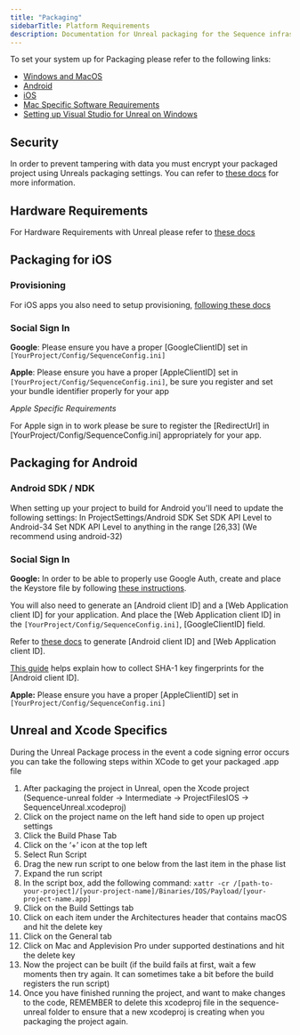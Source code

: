 ---
title: "Packaging"
sidebarTitle: Platform Requirements
description: Documentation for Unreal packaging for the Sequence infrastructure stack for web3 gaming.
---

To set your system up for Packaging please refer to the following links:

- [Windows and MacOS](https://dev.epicgames.com/documentation/en-us/unreal-engine/packaging-unreal-engine-projects?application_version=5.3)
- [Android](https://dev.epicgames.com/documentation/en-us/unreal-engine/packaging-android-projects-in-unreal-engine?application_version=5.3)
- [iOS](https://dev.epicgames.com/documentation/en-us/unreal-engine/packaging-ios-projects-in-unreal-engine?application_version=5.3)
- [Mac Specific Software Requirements](https://dev.epicgames.com/documentation/en-us/unreal-engine/hardware-and-software-specifications-for-unreal-engine)
- [Setting up Visual Studio for Unreal on Windows](https://dev.epicgames.com/documentation/en-us/unreal-engine/setting-up-visual-studio-development-environment-for-cplusplus-projects-in-unreal-engine)

## Security

In order to prevent tampering with data you must encrypt your packaged project using Unreals packaging settings. You can refer to [these docs](https://dev.epicgames.com/documentation/en-us/unreal-engine/packaging-unreal-engine-projects?application_version=5.3) for more information.

## Hardware Requirements

For Hardware Requirements with Unreal please refer to [these docs](https://dev.epicgames.com/documentation/en-us/unreal-engine/hardware-and-software-specifications-for-unreal-engine?application_version=5.3)

## Packaging for iOS

### Provisioning

For iOS apps you also need to setup provisioning, [following these docs](https://dev.epicgames.com/documentation/en-us/unreal-engine/setting-up-ios-tvos-and-ipados-provisioning-profiles-and-signing-certificates-for-unreal-engine-projects?application_version=5.3)

### Social Sign In

**Google**: Please ensure you have a proper [GoogleClientID] set in `[YourProject/Config/SequenceConfig.ini]`

**Apple**: Please ensure you have a proper [AppleClientID] set in `[YourProject/Config/SequenceConfig.ini]`, be sure you register and set your bundle identifier properly for your app

*Apple Specific Requirements*

For Apple sign in to work please be sure to register the [RedirectUrl] in [YourProject/Config/SequenceConfig.ini] appropriately for your app.

## Packaging for Android

### Android SDK / NDK

When setting up your project to build for Android you'll need to update the following settings:
In ProjectSettings/Android SDK
Set SDK API Level to Android-34
Set NDK API Level to anything in the range [26,33] (We recommend using android-32)

### Social Sign In

**Google:** In order to be able to properly use Google Auth, create and place the Keystore file by following [these instructions](https://dev.epicgames.com/documentation/en-us/unreal-engine/signing-android-projects-for-release-on-the-google-play-store-with-unreal-engine?application_version=5.1).

You will also need to generate an [Android client ID] and a [Web Application client ID] for your application. And place the [Web Application client ID] in the `[YourProject/Config/SequenceConfig.ini]`, [GoogleClientID] field.

Refer to [these docs](https://developers.google.com/identity/one-tap/android/get-started#api-console) to generate [Android client ID] and [Web Application client ID].

[This guide](https://https://developers.google.com/android/guides/client-auth?hl=es-419) helps explain how to collect SHA-1 key fingerprints for the [Android client ID].

**Apple:** Please ensure you have a proper [AppleClientID] set in `[YourProject/Config/SequenceConfig.ini]`

## Unreal and Xcode Specifics
During the Unreal Package process in the event a code signing error occurs you can take the following steps within XCode to get your packaged .app file

1) After packaging the project in Unreal, open the Xcode project (Sequence-unreal folder -> Intermediate -> ProjectFilesIOS -> SequenceUnreal.xcodeproj)
2) Click on the project name on the left hand side to open up project settings
3) Click the Build Phase Tab
4) Click on the ‘+’ icon at the top left
5) Select Run Script
6) Drag the new run script to one below from the last item in the phase list
7) Expand the run script
8) In the script box, add the following command: `xattr -cr /[path-to-your-project]/[your-project-name]/Binaries/IOS/Payload/[your-project-name.app]`
9) Click on the Build Settings tab
10) Click on each item under the Architectures header that contains macOS and hit the delete key
11) Click on the General tab
12) Click on Mac and Applevision Pro under supported destinations and hit the delete key
13) Now the project can be built (if the build fails at first, wait a few moments then try again. It can sometimes take a bit before the build registers the run script)
14) Once you have finished running the project, and want to make changes to the code, REMEMBER to delete this xcodeproj file in the sequence-unreal folder to ensure that a new xcodeproj is creating when you packaging the project again.